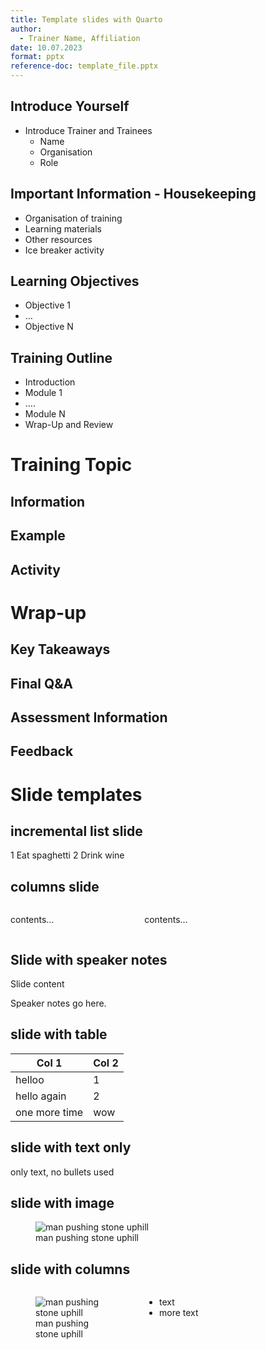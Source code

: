 ```yaml
---
title: Template slides with Quarto
author:
  - Trainer Name, Affiliation
date: 10.07.2023
format: pptx
reference-doc: template_file.pptx
---
```


## Introduce Yourself
- Introduce Trainer and Trainees
	- Name
	- Organisation
	- Role

## Important Information - Housekeeping
- Organisation of training
- Learning materials
- Other resources
- Ice breaker activity

## Learning Objectives
- Objective 1
- ...
- Objective N

## Training Outline
- Introduction
- Module 1
- ....
- Module N
- Wrap-Up and Review

# Training Topic

## Information

## Example

## Activity

# Wrap-up

## Key Takeaways

## Final Q&A

## Assessment Information

## Feedback

# Slide templates

## incremental list slide

::: {.incremental}

1 Eat spaghetti
2 Drink wine

:::

## columns slide
:::: {.columns}

::: {.column width="40%"}
contents...
:::

::: {.column width="60%"}
contents...
:::

::::

## Slide with speaker notes

Slide content

::: {.notes}
Speaker notes go here.
:::

## slide with table
| Col 1                        | Col 2                               |
|-------------------|------------------------|
| helloo                     |                       1                 |
| hello again             |                       2                 |
| one more time       |                    wow              |

## slide with text only
only text, no bullets used

## slide with image
![man pushing stone uphill](./attachments/stone-gda5043761_1280.png)


## slide with columns
:::: {.columns}

::: {.column width="40%"}
![man pushing stone uphill](./attachments/stone-gda5043761_1280.png)
:::

::: {.column width="60%"}
- text
- more text
:::

::::


